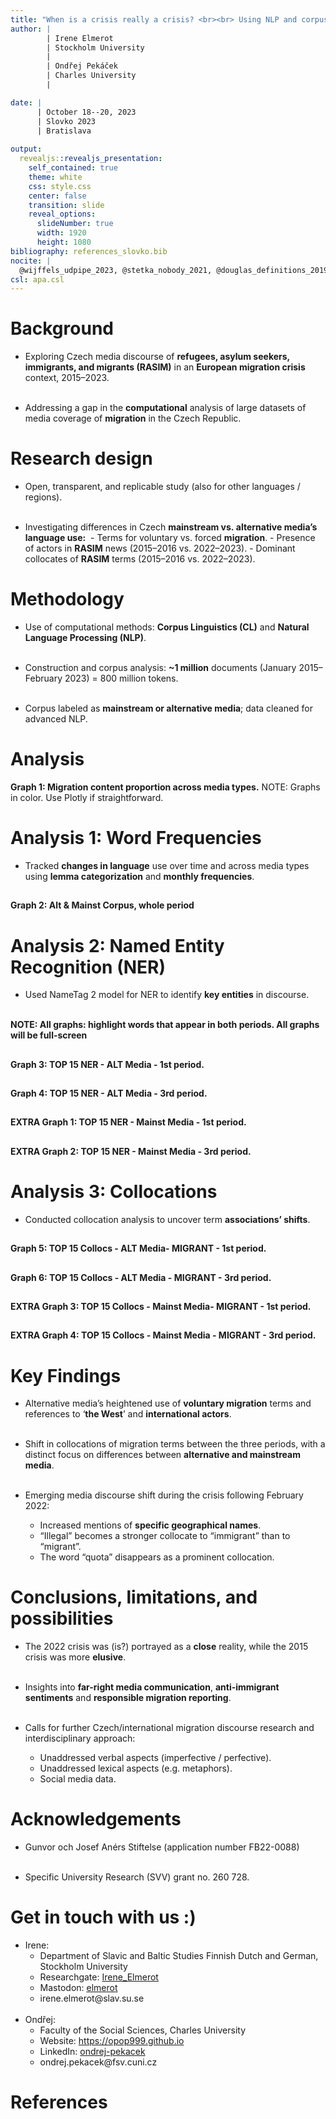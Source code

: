 ```yaml
---
title: "When is a crisis really a crisis? <br><br> Using NLP and corpus linguistic methods to reveal differences in migration discourse across Czech media"
author: |
        | Irene Elmerot
        | Stockholm University
        |
        | Ondřej Pekáček
        | Charles University
        |

date: | 
      | October 18--20, 2023
      | Slovko 2023
      | Bratislava
      
output:
  revealjs::revealjs_presentation:
    self_contained: true
    theme: white
    css: style.css
    center: false
    transition: slide
    reveal_options:
      slideNumber: true
      width: 1920
      height: 1080
bibliography: references_slovko.bib
nocite: |
  @wijffels_udpipe_2023, @stetka_nobody_2021, @douglas_definitions_2019, @baker_useful_2008, @straka_udpipe_2018, @cvrcek_online2_now_2022, @cvrcek_no_2022, @newton_media_as_media_nodate
csl: apa.csl
---
```


# Background

- Exploring Czech media discourse of **refugees, asylum seekers, immigrants, and migrants (RASIM)** in an **European migration crisis** context, 2015--2023. <br><br>

- Addressing a gap in the **computational** analysis of large datasets of media coverage of **migration** in the Czech Republic. 

# Research design

- Open, transparent, and replicable study (also for other languages / regions). <br><br>

- Investigating differences in Czech **mainstream vs. alternative media's language use:** 
                - Terms for voluntary vs. forced **migration**.
                - Presence of actors in **RASIM** news (2015--2016 vs. 2022--2023).
                - Dominant collocates of **RASIM** terms (2015--2016 vs. 2022--2023).

# Methodology

- Use of computational methods: **Corpus Linguistics (CL)** and **Natural Language Processing (NLP)**. <br><br>

- Construction and corpus analysis: **~1 million** documents (January 2015--February 2023) = 800 million tokens. <br><br>

- Corpus labeled as **mainstream or alternative media**; data cleaned for advanced NLP.

# Analysis

**Graph 1: Migration content proportion across media types.** NOTE: Graphs in color. Use Plotly if straightforward.

# Analysis 1: Word Frequencies

- Tracked **changes in language** use over time and across media types using **lemma categorization** and **monthly frequencies**.

## 
**Graph 2: Alt & Mainst Corpus, whole period**

# Analysis 2: Named Entity Recognition (NER)

- Used NameTag 2 model for NER to identify **key entities** in discourse.<br><br>

**NOTE: All graphs: highlight words that appear in both periods. All graphs will be full-screen**

##
**Graph 3: TOP 15 NER - ALT Media - 1st period.**

## 
**Graph 4: TOP 15 NER - ALT Media - 3rd period.**

##
**EXTRA Graph 1: TOP 15 NER - Mainst Media - 1st period.**

##
**EXTRA Graph 2: TOP 15 NER - Mainst Media - 3rd period.**

# Analysis 3: Collocations

- Conducted collocation analysis to uncover term **associations' shifts**.

## 
**Graph 5: TOP 15 Collocs - ALT Media- MIGRANT - 1st period.**

## 
**Graph 6:  TOP 15 Collocs - ALT Media - MIGRANT - 3rd period.**

##
**EXTRA Graph 3: TOP 15 Collocs - Mainst Media- MIGRANT - 1st period.**

##
**EXTRA Graph 4: TOP 15 Collocs - Mainst Media - MIGRANT - 3rd period.**

# Key Findings

- Alternative media's heightened use of **voluntary migration** terms and references to '**the West**' and **international actors**.<br><br>

- Shift in collocations of migration terms between the three periods, with a distinct focus on differences between **alternative and mainstream media**.<br><br>

- Emerging media discourse shift during the crisis following February 2022:
  - Increased mentions of **specific geographical names**.
  - “Illegal” becomes a stronger collocate to “immigrant” than to “migrant”.
  - The word “quota” disappears as a prominent collocation.

# Conclusions, limitations, and possibilities

- The 2022 crisis was (is?) portrayed as a **close** reality, while the 2015 crisis was more **elusive**.<br><br>

- Insights into **far-right media communication**, **anti-immigrant sentiments** and **responsible migration reporting**.<br><br>

- Calls for further Czech/international migration discourse research and interdisciplinary approach:
  - Unaddressed verbal aspects (imperfective / perfective).
  - Unaddressed lexical aspects (e.g. metaphors).
  - Social media data.

# Acknowledgements

- Gunvor och Josef Anérs Stiftelse (application number FB22-0088)<br><br>

- Specific University Research (SVV) grant no. 260 728.

# Get in touch with us :)

- Irene:
  - Department of Slavic and Baltic Studies Finnish Dutch and German, Stockholm University
  - Researchgate: [Irene_Elmerot](researchgate.net/profile/Irene_Elmerot)
  - Mastodon: [elmerot](https://mastodon.nu/@elmerot)
  - irene.elmerot@slav.su.se <br><br>

- Ondřej:
  - Faculty of the Social Sciences, Charles University
  - Website: [https://opop999.github.io](https://opop999.github.io)
  - LinkedIn: [ondrej-pekacek](https://linkedin.com/in/ondrej-pekacek)
  - ondrej.pekacek@fsv.cuni.cz

# References




  
  



 
